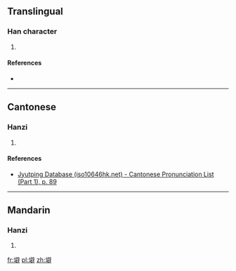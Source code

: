 ==Translingual==

===Han character===
{{Han char|rn=32|rad=土|as=13|sn=16|four=|canj=土尸口十 (GSRJ)|ids=⿰[[土]][[辟]]}}

# {{defn|Han|sort=土13}}

====References====
* {{Han ref|kx=0240.060|dkj=05515|dj=0479.280|hdz=10494.070|uh=58C0|ud=22720}}

----

==Cantonese==

===Hanzi===
{{yue-hanzi|jyut=[[pei4]]|y=pei4}}

# {{defn|lang=yue|sort=土13}}

====References====
* [http://www.iso10646hk.net/jp/document/download.jsp Jyutping Database (iso10646hk.net) - Cantonese Pronunciation List (Part 1), p. 89]

----

==Mandarin==

===Hanzi===
{{cmn-hanzi|pin=[[pí]] ([[pi2]])|wg=p'i<sup>2</sup>}}

# {{defn|lang=cmn|sort=土13}}

[[fr:壀]]
[[pl:壀]]
[[zh:壀]]